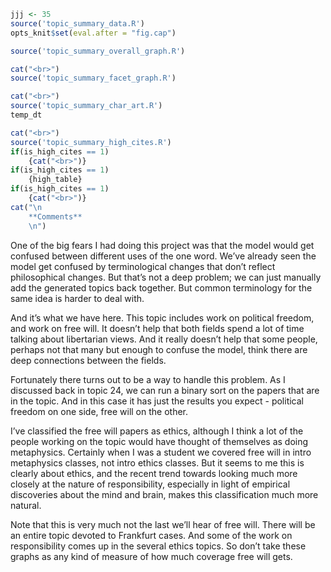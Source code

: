 ```r
jjj <- 35
source('topic_summary_data.R')
opts_knit$set(eval.after = "fig.cap")
```

```r
source('topic_summary_overall_graph.R')
```

```r
cat("<br>")
source('topic_summary_facet_graph.R')
```

```r
cat("<br>")
source('topic_summary_char_art.R')
temp_dt
```

```r
cat("<br>")
source('topic_summary_high_cites.R')
if(is_high_cites == 1)
	{cat("<br>")}
if(is_high_cites == 1)
	{high_table}
if(is_high_cites == 1)
	{cat("<br>")}
cat("\n
	**Comments**
	\n")
```

One of the big fears I had doing this project was that the model would get confused between different uses of the one word. We've already seen the model get confused by terminological changes that don't reflect philosophical changes. But that's not a deep problem; we can just manually add the generated topics back together. But common terminology for the same idea is harder to deal with.

And it's what we have here. This topic includes work on political freedom, and work on free will. It doesn't help that both fields spend a lot of time talking about libertarian views. And it really doesn't help that some people, perhaps not that many but enough to confuse the model, think there are deep connections between the fields.

Fortunately there turns out to be a way to handle this problem. As I discussed back in topic 24, we can run a binary sort on the papers that are in the topic. And in this case it has just the results you expect - political freedom on one side, free will on the other.

I've classified the free will papers as ethics, although I think a lot of the people working on the topic would have thought of themselves as doing metaphysics. Certainly when I was a student we covered free will in intro metaphysics classes, not intro ethics classes. But it seems to me this is clearly about ethics, and the recent trend towards looking much more closely at the nature of responsibility, especially in light of empirical discoveries about the mind and brain, makes this classification much more natural.

Note that this is very much not the last we'll hear of free will. There will be an entire topic devoted to Frankfurt cases. And some of the work on responsibility comes up in the several ethics topics. So don't take these graphs as any kind of measure of how much coverage free will gets. 